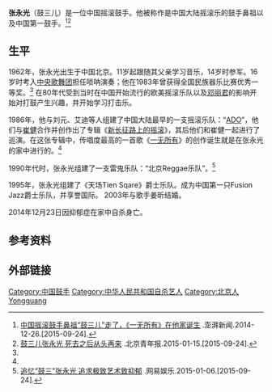 {{藝人
|姓名 = 张永光
|類型 = 演奏者
|圖片 = 
|圖片尺寸 = 
|圖片簡介 = 
|原名 = 
|曾用名 = 
|其他藝名 =  
|绰号 = 鼓三儿
|英文名 =
|國籍 = {{PRC}}
|籍贯 = [[北京|北京]]
|語言 = 中文
|宗教 = 
|出生日期 = {{Birth_date|1962|10|29}}
|出生地點 ={{CHN}}[[北京市|北京市]]
|deathdate = {{Death date and age|2014|12|23|1961|10|29}}
|deathplace ={{CHN}}[[北京市|北京市]]
|逝世 =
|配偶 = {{marriage |姜昕|2003|2014}}
|兒女 =
|父母 = 
|音樂類型 = 摇滚
|演奏乐器 = [[鼓|鼓]]、[[唢呐|唢呐]]
|職業 = 鼓手
|活躍年代 = 1986年－2014年
|唱片公司 = 
|經紀公司 = 
|經紀人 = 
}}
'''张永光'''（鼓三儿）{{BD|1961年|10月29日|2014年|12月23日|catIdx=Z张}}是一位中国摇滚鼓手。他被称作是中国大陆摇滚乐的鼓手鼻祖以及中国第一鼓手。<ref name="pengpainews">[http://www.thepaper.cn/newsDetail_forward_1288821 中国摇滚鼓手鼻祖“鼓三儿”走了，《一无所有》在他家诞生] {{Wayback|url=http://www.thepaper.cn/newsDetail_forward_1288821 |date=20200128215746 }}.澎湃新闻.2014-12-26.[2015-09-24].</ref><ref>[http://epaper.ynet.com/html/2015-01/15/content_110342.htm?div=-1 鼓三儿张永光 死去之后从头再来] {{Wayback|url=http://epaper.ynet.com/html/2015-01/15/content_110342.htm?div=-1 |date=20160304134243 }}.北京青年报.2015-01-15.[2015-09-24].</ref>

== 生平 ==
1962年，张永光出生于中国北京。11岁起跟随其父亲学习音乐，14岁时参军。16岁时考入[[中央歌舞团|中央歌舞团]]担任唢呐演奏；他在1983年曾获得全国民族器乐比赛优秀一等奖。<ref name="pengpainews"/> 在80年代受到当时在中国开始流行的欧美摇滚乐队以及[[邓丽君|邓丽君]]的影响开始对打鼓产生兴趣，并开始学习打击乐。

1986年，他与刘元、艾迪等人组建了中国大陆最早的一支摇滚乐队：“[[ADO_(中国乐队)|ADO]]”，他们与[[崔健|崔健]]合作并创作出了专辑《[[新长征路上的摇滚|新长征路上的摇滚]]》，其后他们和崔健一起进行了巡演。在这张专辑中，传唱度最高的一首歌《[[一无所有_(歌曲)|一无所有]]》的创作诞生就是在张永光的家中进行的。<ref name="pengpainews"/> 

1990年代时，张永光组建了一支雷鬼乐队：“北京Reggae乐队”。<ref>[http://ent.163.com/15/0106/07/AF8Q9FI100031H0O.html 追忆“鼓三”张永光 追求极致艺术致抑郁] {{Wayback|url=http://ent.163.com/15/0106/07/AF8Q9FI100031H0O.html |date=20190116171404 }}.网易娱乐.2015-01-06.[2015-09-24].</ref>

1995年，张永光组建了《天场Tien Sqare》爵士乐队。成为中国第一只Fusion Jazz爵士乐队，并享誉国际。
2003年与歌手姜昕结婚。

2014年12月23日因抑郁症在家中自杀身亡。

== 参考资料 ==
{{reflist}}

== 外部链接 ==

{{DEFAULTSORT:Zhang, Guangyong}}
[[Category:中国鼓手|Category:中国鼓手]]
[[Category:中华人民共和国自杀艺人|Category:中华人民共和国自杀艺人]]
[[Category:北京人|Category:北京人]]
[[Category:张姓|Yongguang]]